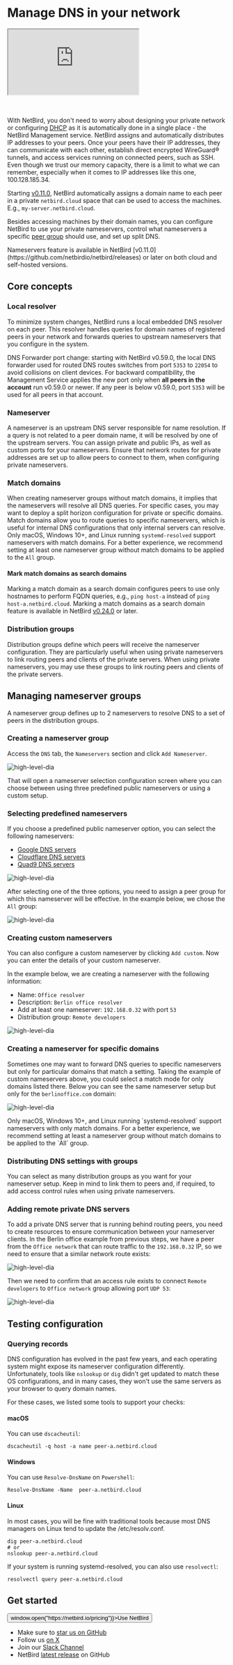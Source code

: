 
# Manage DNS in your network

<div className="videowrapper">
    <iframe src="https://www.youtube.com/embed/xxQ_QeEMC0U" allow="fullscreen;"></iframe>
</div>
<br/><br/>

With NetBird, you don't need to worry about designing your private network or configuring [DHCP](https://en.wikipedia.org/wiki/Dynamic_Host_Configuration_Protocol)
as it is automatically done in a single place - the NetBird Management service.
NetBird assigns and automatically distributes IP addresses to your peers.
Once your peers have their IP addresses, they can communicate with each other, establish direct encrypted WireGuard® tunnels,
and access services running on connected peers, such as SSH.
Even though we trust our memory capacity, there is a limit to what we can remember,
especially when it comes to IP addresses like this one, 100.128.185.34.

Starting [v0.11.0](https://github.com/netbirdio/netbird/releases), NetBird automatically assigns a domain name
to each peer in a private `netbird.cloud` space that can be used to access the machines. E.g., `my-server.netbird.cloud`.

Besides accessing machines by their domain names, you can configure NetBird to use your private nameservers,
control what nameservers a specific [peer group](/how-to/manage-network-access#groups) should use, and set up split DNS.

<Note>
    Nameservers feature is available in NetBird [v0.11.0](https://github.com/netbirdio/netbird/releases) or later on both
    cloud and self-hosted versions.
</Note>

## Core concepts
### Local resolver
To minimize system changes, NetBird runs a local embedded DNS resolver on each peer.
This resolver handles queries for domain names of registered peers in your network and forwards queries to upstream nameservers that you configure in the system.

<Note>
    DNS Forwarder port change: starting with NetBird v0.59.0, the local DNS forwarder used for routed DNS routes switches from port <code>5353</code> to <code>22054</code> to avoid collisions on client devices. For backward compatibility, the Management Service applies the new port only when <strong>all peers in the account</strong> run v0.59.0 or newer. If any peer is below v0.59.0, port <code>5353</code> will be used for all peers in that account.
</Note>

### Nameserver
A nameserver is an upstream DNS server responsible for name resolution. If a query is not related to a peer domain name,
it will be resolved by one of the upstream servers. You can assign private and public IPs, as well as custom ports for your nameservers.
Ensure that network routes for private addresses are set up to allow peers to connect to them, when configuring private nameservers.

### Match domains
When creating nameserver groups without match domains, it implies that the nameservers will resolve all DNS queries.
For specific cases, you may want to deploy a split horizon configuration for private or specific domains.
Match domains allow you to route queries to specific nameservers, which is useful for internal DNS configurations
that only internal servers can resolve.
<Note>
    Only macOS, Windows 10+, and Linux running `systemd-resolved` support nameservers with match domains.
    For a better experience, we recommend setting at least one nameserver group without match domains to be applied to the `All` group.
</Note>
#### Mark match domains as search domains
Marking a match domain as a search domain configures peers to use only hostnames to perform FQDN queries, e.g., `ping host-a` instead of `ping host-a.netbird.cloud`.
<Note>
    Marking a match domains as a search domain feature is available in NetBird [v0.24.0](https://github.com/netbirdio/netbird/releases) or later.
</Note>

### Distribution groups
Distribution groups define which peers will receive the nameserver configuration.
They are particularly useful when using private nameservers to link routing peers and clients of the private servers.
<Note>
    When using private nameservers, you may use these groups to link routing peers and clients of the private servers.
</Note>

## Managing nameserver groups
A nameserver group defines up to 2 nameservers to resolve DNS to a set of peers in the distribution groups.

### Creating a nameserver group
Access the `DNS` tab, the `Nameservers` section and click `Add Nameserver`.
<p>
    <img src="/docs-static/img/how-to-guides/netbird-nameserver-add-button.png" alt="high-level-dia" className="imagewrapper-big"/>
</p>
That will open a nameserver selection configuration screen where you can choose between using three predefined public
nameservers or using a custom setup.

### Selecting predefined nameservers
If you choose a predefined public nameserver option, you can select the following nameservers:
- [Google DNS servers](https://developers.google.com/speed/public-dns/docs/using)
- [Cloudflare DNS servers](https://one.one.one.one/dns/)
- [Quad9 DNS servers](https://www.quad9.net/)
<p>
    <img src="/docs-static/img/how-to-guides/netbird-nameserver-selection-view-open.png" alt="high-level-dia" className="imagewrapper"/>
</p>

After selecting one of the three options, you need to assign a peer group for which this nameserver will be effective.
In the example below, we chose the `All` group:
<p>
    <img src="/docs-static/img/how-to-guides/netbird-nameserver-all-group.png" alt="high-level-dia" className="imagewrapper"/>
</p>

### Creating custom nameservers
You can also configure a custom nameserver by clicking `Add custom`. Now you can enter the details of your custom nameserver.

In the example below, we are creating a nameserver with the following information:

- Name: `Office resolver`
- Description: `Berlin office resolver`
- Add at least one nameserver: `192.168.0.32` with port `53`
- Distribution group: `Remote developers`
<p>
    <img src="/docs-static/img/how-to-guides/netbird-nameserver-custom.png" alt="high-level-dia" className="imagewrapper"/>
</p>

### Creating a nameserver for specific domains
Sometimes one may want to forward DNS queries to specific nameservers but only for particular domains that match a setting.
Taking the example of custom nameservers above, you could select a match mode for only domains listed there.
Below you can see the same nameserver setup but only for the `berlinoffice.com` domain:
<p>
    <img src="/docs-static/img/how-to-guides/netbird-nameserver-remote-resolver.png" alt="high-level-dia" className="imagewrapper"/>
</p>

<Note>
    Only macOS, Windows 10+, and Linux running `systemd-resolved` support nameservers with only match domains. For a better experience, we recommend setting at least a nameserver group without match domains to be applied to the `All` group.
</Note>

### Distributing DNS settings with groups
You can select as many distribution groups as you want for your nameserver setup.
Keep in mind to link them to peers and, if required, to add access control rules when using private nameservers.
### Adding remote private DNS servers
To add a private DNS server that is running behind routing peers, you need to create resources to ensure communication between your nameserver clients.
In the Berlin office example from previous steps, we have a peer from the `Office network` that can route traffic to the `192.168.0.32` IP,
so we need to ensure that a similar network route exists:
<p>
    <img src="/docs-static/img/how-to-guides/netbird-nameserver-remote-route.png" alt="high-level-dia" className="imagewrapper-big"/>
</p>

Then we need to confirm that an access rule exists to connect `Remote developers` to `Office network` group allowing port `UDP 53`:
<p>
    <img src="/docs-static/img/how-to-guides/netbird-nameserver-remote-rule.png" alt="high-level-dia" className="imagewrapper-big"/>
</p>

## Testing configuration
### Querying records
DNS configuration has evolved in the past few years, and each operating system might expose its nameserver configuration differently.
Unfortunately, tools like `nslookup` or `dig` didn't get updated to match these OS configurations, and in many cases,
they won't use the same servers as your browser to query domain names.

For these cases, we listed some tools to support your checks:
#### macOS
You can use `dscacheutil`:
```shell
dscacheutil -q host -a name peer-a.netbird.cloud
```
#### Windows
You can use `Resolve-DnsName` on `Powershell`:
```shell
Resolve-DnsName -Name  peer-a.netbird.cloud
```
#### Linux
In most cases, you will be fine with traditional tools because most DNS managers on Linux tend to update the /etc/resolv.conf.
```shell
dig peer-a.netbird.cloud
# or
nslookup peer-a.netbird.cloud
```
If your system is running systemd-resolved, you can also use ```resolvectl```:
```shell
resolvectl query peer-a.netbird.cloud
```
## Get started
<p float="center" >
    <Button name="button" className="button-5" onClick={() => window.open("https://netbird.io/pricing")}>Use NetBird</Button>
</p>

- Make sure to [star us on GitHub](https://github.com/netbirdio/netbird)
- Follow us [on X](https://x.com/netbird)
- Join our [Slack Channel](/slack-url)
- NetBird [latest release](https://github.com/netbirdio/netbird/releases) on GitHub

